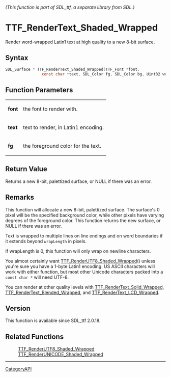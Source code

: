 ====== (This function is part of SDL_ttf, a separate library from SDL.) ======
= TTF_RenderText_Shaded_Wrapped =

Render word-wrapped Latin1 text at high quality to a new 8-bit surface.

== Syntax ==

<syntaxhighlight lang='c'>
SDL_Surface * TTF_RenderText_Shaded_Wrapped(TTF_Font *font,
                const char *text, SDL_Color fg, SDL_Color bg, Uint32 wrapLength);
</syntaxhighlight>

== Function Parameters ==

{|
|'''font'''
|the font to render with.
|-
|'''text'''
|text to render, in Latin1 encoding.
|-
|'''fg'''
|the foreground color for the text.
|}

== Return Value ==

Returns a new 8-bit, palettized surface, or NULL if there was an error.

== Remarks ==

This function will allocate a new 8-bit, palettized surface. The surface's
0 pixel will be the specified background color, while other pixels have
varying degrees of the foreground color. This function returns the new
surface, or NULL if there was an error.

Text is wrapped to multiple lines on line endings and on word boundaries if
it extends beyond <code>wrapLength</code> in pixels.

If wrapLength is 0, this function will only wrap on newline characters.

You almost certainly want [[TTF_RenderUTF8_Shaded_Wrapped]]() unless you're
sure you have a 1-byte Latin1 encoding. US ASCII characters will work with
either function, but most other Unicode characters packed into a
<code>const char *</code> will need UTF-8.

You can render at other quality levels with
[[TTF_RenderText_Solid_Wrapped]], [[TTF_RenderText_Blended_Wrapped]], and
[[TTF_RenderText_LCD_Wrapped]].

== Version ==

This function is available since SDL_ttf 2.0.18.

== Related Functions ==

:[[TTF_RenderUTF8_Shaded_Wrapped]]
:[[TTF_RenderUNICODE_Shaded_Wrapped]]

----
[[CategoryAPI]]


